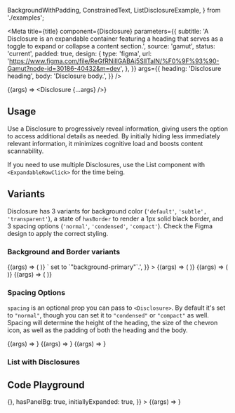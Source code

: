 
  BackgroundWithPadding,
  ConstrainedText,
  ListDisclosureExample,
} from './examples';

<Meta
  title={title}
  component={Disclosure}
  parameters={{
    subtitle:
      'A Disclosure is an expandable container featuring a heading that serves as a toggle to expand or collapse a content section.',
    source: 'gamut',
    status: 'current',
    padded: true,
    design: {
      type: 'figma',
      url:
        'https://www.figma.com/file/ReGfRNillGABAj5SlITalN/%F0%9F%93%90-Gamut?node-id=30186-40432&m=dev',
    },
  }}
  args={{
    heading: 'Disclosure heading',
    body: 'Disclosure body.',
  }}
/>

<Story name="Disclosure">{(args) => <Disclosure {...args} />}</Story>

## Usage

Use a Disclosure to progressively reveal information, giving users the option to access additional details as needed. By initially hiding less immediately relevant information, it minimizes cognitive load and boosts content scannability.

If you need to use multiple Disclosures, use the List component with `<ExpandableRowClick>` for the time being.

## Variants

Disclosure has 3 variants for background color (`'default'`, `'subtle', 'transparent'`), a state of `hasBorder` to render a 1px solid black border, and 3 spacing options (`'normal'`, `'condensed'`, `'compact'`). Check the Figma design to apply the correct styling.

### Background and Border variants

<Canvas>
  <Story
    name="default"
    args={{
      heading: 'default',
      body: 'Uses `background`',
    }}
  >
    {(args) => (
      <BackgroundWithPadding bg="background-primary" hasBorder>
        <Disclosure {...args} />
      </BackgroundWithPadding>
    )}
  </Story>
</Canvas>

<Canvas>
  <Story
    name="subtleBgBordered"
    args={{
      variant: 'subtle',
      heading: 'subtle',
      body:
        'Uses `background-selected`. For this example there is a `<Background>` set to `"background-primary"`.',
    }}
  >
    {(args) => (
      <BackgroundWithPadding bg="background-primary">
        <Disclosure {...args} />
      </BackgroundWithPadding>
    )}
  </Story>
</Canvas>

<Canvas>
  <Story
    name="transparent"
    args={{
      variant: 'transparent',
      heading: 'transparent',
      body:
        'Notice the border and it uses `background-current` to inherit the existing background color.',
    }}
  >
    {(args) => (
      <BackgroundWithPadding bg="background-primary">
        <Disclosure {...args} />
      </BackgroundWithPadding>
    )}
  </Story>
</Canvas>

<Canvas>
  <Story
    name="hasBorder"
    args={{
      heading: 'hasBorder (set to false)',
      body: 'This is a `default` variant without a border',
      hasBorder: false,
    }}
  >
    {(args) => (
      <BackgroundWithPadding bg="background-primary" hasBorder>
        <Disclosure {...args} />
      </BackgroundWithPadding>
    )}
  </Story>
</Canvas>

### Spacing Options

`spacing` is an optional prop you can pass to `<Disclosure>`. By default it's set to `"normal"`, though you can set it to `"condensed"` or `"compact"` as well. Spacing will determine the height of the heading, the size of the chevron icon, as well as the padding of both the heading and the body.

<Canvas>
  <Story
    name="Normal spacing"
    args={{
      heading: 'Normal spacing',
      body:
        'Lorem ipsum dolor sit amet consectetur. Ut consectetur adipiscing a donec sed volutpat. Tempor risus rhoncus quisque vel sit mattis. Accumsan vel posuere tortor sit mattis augue congue sit.',
    }}
  >
    {(args) => <Disclosure {...args} />}
  </Story>
</Canvas>

<Canvas>
  <Story
    name="Condensed spacing"
    args={{
      heading: 'Condensed spacing',
      body:
        'Lorem ipsum dolor sit amet consectetur. Ut consectetur adipiscing a donec sed volutpat. Tempor risus rhoncus quisque vel sit mattis. Accumsan vel posuere tortor sit mattis augue congue sit.',
      spacing: 'condensed',
    }}
  >
    {(args) => <Disclosure {...args} />}
  </Story>
</Canvas>

<Canvas>
  <Story
    name="Compact spacing"
    args={{
      heading: 'Compact spacing',
      body:
        'Lorem ipsum dolor sit amet consectetur. Ut consectetur adipiscing a donec sed volutpat. Tempor risus rhoncus quisque vel sit mattis. Accumsan vel posuere tortor sit mattis augue congue sit.',
      spacing: 'compact',
    }}
  >
    {(args) => <Disclosure {...args} />}
  </Story>
</Canvas>

### List with Disclosures

<Canvas>
  <Story name="List example">
    <ListDisclosureExample />
  </Story>
</Canvas>

## Code Playground

<Canvas>
  <Story
    name="Disclosure Playground"
    args={{
      heading: "All the fixin's",
      body: ConstrainedText,
      overline: 'overline is text-secondary and fontFamily: accent',
      subheading: 'subheading is text-secondary',
      ctaText: 'Optional button - must include a callback!',
      ctaCallback: () => {},
      hasPanelBg: true,
      initiallyExpanded: true,
    }}
  >
    {(args) => <Disclosure {...args} />}
  </Story>
</Canvas>

<PropsTable story="Disclosure Playground" />
